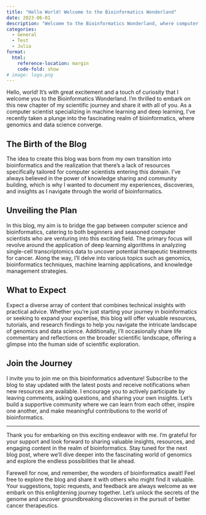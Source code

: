 ```yaml
---
title: "Hello World! Welcome to the Bioinformatics Wonderland"
date: 2023-06-01
description: "Welcome to the Bioinformatics Wonderland, where computer science meets genomics. Join us as we explore the application of deep learning algorithms in single-cell transcriptomics for cancer therapeutics. Embark on a transformative journey through the captivating world of bioinformatics."
categories:
  - General
  - Test
  - Julia
format:
  html:
    reference-location: margin
    code-fold: show
# image: logo.png
---
```


Hello, world! It's with great excitement and a touch of curiosity that I welcome you to the Bioinformatics Wonderland. I'm thrilled to embark on this new chapter of my scientific journey and share it with all of you. As a computer scientist specializing in machine learning and deep learning, I've recently taken a plunge into the fascinating realm of bioinformatics, where genomics and data science converge.

## The Birth of the Blog
The idea to create this blog was born from my own transition into bioinformatics and the realization that there's a lack of resources specifically tailored for computer scientists entering this domain. I've always believed in the power of knowledge sharing and community building, which is why I wanted to document my experiences, discoveries, and insights as I navigate through the world of bioinformatics.

## Unveiling the Plan
In this blog, my aim is to bridge the gap between computer science and bioinformatics, catering to both beginners and seasoned computer scientists who are venturing into this exciting field. The primary focus will revolve around the application of deep learning algorithms in analyzing single-cell transcriptomics data to uncover potential therapeutic treatments for cancer. Along the way, I'll delve into various topics such as genomics, bioinformatics techniques, machine learning applications, and knowledge management strategies.

## What to Expect
Expect a diverse array of content that combines technical insights with practical advice. Whether you're just starting your journey in bioinformatics or seeking to expand your expertise, this blog will offer valuable resources, tutorials, and research findings to help you navigate the intricate landscape of genomics and data science. Additionally, I'll occasionally share life commentary and reflections on the broader scientific landscape, offering a glimpse into the human side of scientific exploration.

## Join the Journey
I invite you to join me on this bioinformatics adventure! Subscribe to the blog to stay updated with the latest posts and receive notifications when new resources are available. I encourage you to actively participate by leaving comments, asking questions, and sharing your own insights. Let's build a supportive community where we can learn from each other, inspire one another, and make meaningful contributions to the world of bioinformatics.

---

Thank you for embarking on this exciting endeavor with me. I'm grateful for your support and look forward to sharing valuable insights, resources, and engaging content in the realm of bioinformatics. Stay tuned for the next blog post, where we'll dive deeper into the fascinating world of genomics and explore the endless possibilities that lie ahead.


Farewell for now, and remember, the wonders of bioinformatics await! Feel free to explore the blog and share it with others who might find it valuable. Your suggestions, topic requests, and feedback are always welcome as we embark on this enlightening journey together. Let's unlock the secrets of the genome and uncover groundbreaking discoveries in the pursuit of better cancer therapeutics.